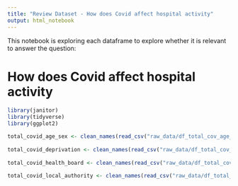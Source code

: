 ```yaml
---
title: "Review Dataset - How does Covid affect hospital activity"
output: html_notebook
---
```


This notebook is exploring each dataframe to explore whether it is relevant to answer the question:

# How does Covid affect hospital activity

```r
library(janitor)
library(tidyverse)
library(ggplot2)
```


```r
total_covid_age_sex <- clean_names(read_csv("raw_data/df_total_cov_age_sex.csv"))
  
total_covid_deprivation <- clean_names(read_csv("raw_data/df_total_cov_deprivation.csv"))
  
total_covid_health_board <- clean_names(read_csv("raw_data/df_total_cov_health_board.csv"))
  
total_covid_local_authority <- clean_names(read_csv("raw_data/df_total_cov_local_authority.csv"))
```

